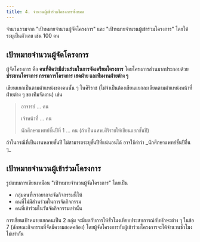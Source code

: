 ```yaml
---
title: 4. จำนวนผู้เข้าร่วมโครงการทั้งหมด
---
```


จำนวนรวมจาก "เป้าหมายจำนวนผู้จัดโครงการ" และ "เป้าหมายจำนวนผู้เข้าร่วมโครงการ" โดยให้ระบุเป็นตัวเลข เช่น 100 คน

## เป้าหมายจำนวนผู้จัดโครงการ

ผู้จัดโครงการ คือ **คนที่คิดว่ามีส่วนร่วมในการจัดเตรียมโครงการ** โดยโครงการส่วนมากประกอบด้วย **ประธานโครงการ กรรมการโครงการ เฮดฝ่าย และทีมงานฝ่ายต่าง ๆ**

เขียนแยกเป็นตามตำแหน่งของคนนั้น ๆ ในศิริราช (ไม่จำเป็นต้องเขียนแยกละเอียดตามตำแหน่งหน้าที่ฝ่ายต่าง ๆ ของทีมจัดงาน) เช่น

> อาจารย์ ... คน
>
> เจ้าหน้าที่ ... คน
>
> นักศึกษาแพทย์ชั้นปีที่ 1 ... คน (ถ้าเป็นนศพ.ศิริราชให้เขียนแยกชั้นปี)

<Info>
  ถ้าในกรณีที่เป็นงานหลายชั้นปี ไม่สามารถระบุชั้นปีที่แน่นอนได้ อาจใช้คำว่า _นักศึกษาแพทย์ชั้นปีอื่น
  ๆ_
</Info>

## เป้าหมายจำนวนผู้เข้าร่วมโครงการ

รูปแบบการเขียนเหมือน "เป้าหมายจำนวนผู้จัดโครงการ" โดยเป็น

- กลุ่มคนที่เราอยากจะจัดกิจกรรมนี้ให้
- คนที่ไม่มีส่วนร่วมในการจัดกิจกรรม
- คนที่เข้าร่วมในวันจัดกิจกรรมเท่านั้น

<Tip>
  การเขียนเป้าหมายแยกคนเป็น 2 กลุ่ม จะมีผลกับการให้ขั่วโมงเทียบประสบการณ์กับทักษะต่าง ๆ ในข้อ 7
  (ลักษณะกิจกรรมที่จัดมีความสอดคล้อง)
  โดยผู้จัดโครงการกับผู้เข้าร่วมโครงการจะได้จำนวนชั่วโมงไม่เท่ากัน
</Tip>
